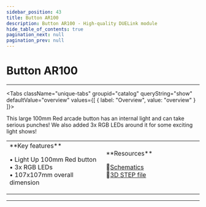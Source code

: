 ```yaml
---
sidebar_position: 43
title: Button AR100
description: Button AR100 - High-quality DUELink module
hide_table_of_contents: true
pagination_next: null
pagination_prev: null
---
```



# Button AR100

<ImageSection 
  product="hibtnar100-b"
  tagline="Extra Large 100mm Backlit Button"
/>

---

<Tabs className="unique-tabs" groupid="catalog" queryString="show" defaultValue="overview"
  values={[
    {
        label: "Overview",
        value: "overview"
    }
]}>

<TabItem value="overview">

This large 100mm Red arcade button has an internal light and can take serious punches! We also added 3x RGB LEDs around it for some exciting light shows!

<table><td width='50%'>
**Key features**

• Light Up 100mm Red button<br/>
• 3x RGB LEDs<br/>
• 107x107mm overall dimension<br/>

</td><td width='50%'>
**Resources**
 
📄<a href="/sch/gdl-hibtnar100-b.pdf">Schematics</a><br/>
🔩<a href="/3d/gdl-hibtnar100-b.step">3D STEP file</a><br/>
</td></table>

</TabItem>



</Tabs>

---

<OrderSection
    product="DUELink Button AR100"
    partnumber="GDL-HIBTNAR100-B"
    price="$0.00"
/>
